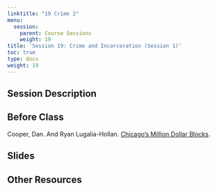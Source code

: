 ```yaml
---
linktitle: "19 Crime 2"
menu:
  session:
    parent: Course Sessions
    weight: 19
title: 'Session 19: Crime and Incarceration (Session 1)'
toc: true
type: docs
weight: 19
---
```


## Session Description

## Before Class

Cooper, Dan. And Ryan Lugalia-Hollan. [Chicago’s Million Dollar Blocks](https://chicagosmilliondollarblocks.com).

## Slides

## Other Resources
